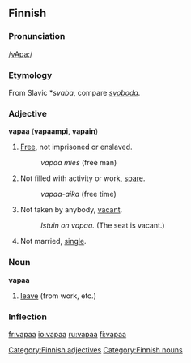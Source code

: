 ==Finnish==
===Pronunciation===
/[[Pronunciation guide|vApa:]]/

===Etymology===
From Slavic *''svaba'', compare ''[[svoboda]]''.

===Adjective===
'''vapaa''' ('''vapaampi''', '''vapain''')

# [[Free]], not imprisoned or enslaved.
#:''vapaa mies'' (free man)
# Not filled with activity or work, [[spare]].
#:''vapaa-aika'' (free time)
# Not taken by anybody, [[vacant]].
#:''Istuin on vapaa.'' (The seat is vacant.)
# Not married, [[single]].

===Noun===
'''vapaa'''

# [[leave]] (from work, etc.)

===Inflection===
{{Fi17a|vapa|a}}

[[Category:Finnish adjectives]]
[[Category:Finnish nouns]]

[[fr:vapaa]]
[[io:vapaa]]
[[ru:vapaa]]
[[fi:vapaa]]